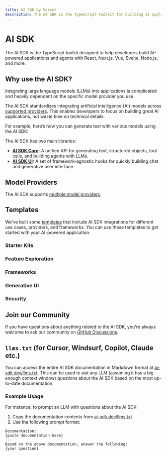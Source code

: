 ```yaml
---
title: AI SDK by Vercel
description: The AI SDK is the TypeScript toolkit for building AI applications and agents with React, Next.js, Vue, Svelte, Node.js, and more.
---
```


# AI SDK

The AI SDK is the TypeScript toolkit designed to help developers build AI-powered applications and agents with React, Next.js, Vue, Svelte, Node.js, and more.

## Why use the AI SDK?

Integrating large language models (LLMs) into applications is complicated and heavily dependent on the specific model provider you use.

The AI SDK standardizes integrating artificial intelligence (AI) models across [supported providers](/docs/foundations/providers-and-models). This enables developers to focus on building great AI applications, not waste time on technical details.

For example, here’s how you can generate text with various models using the AI SDK:

<PreviewSwitchProviders />

The AI SDK has two main libraries:

- **[AI SDK Core](/docs/ai-sdk-core):** A unified API for generating text, structured objects, tool calls, and building agents with LLMs.
- **[AI SDK UI](/docs/ai-sdk-ui):** A set of framework-agnostic hooks for quickly building chat and generative user interface.

## Model Providers

The AI SDK supports [multiple model providers](/providers).

<OfficialModelCards />

## Templates

We've built some [templates](https://vercel.com/templates?type=ai) that include AI SDK integrations for different use cases, providers, and frameworks. You can use these templates to get started with your AI-powered application.

### Starter Kits

<Templates type="starter-kits" />

### Feature Exploration

<Templates type="feature-exploration" />

### Frameworks

<Templates type="frameworks" />

### Generative UI

<Templates type="generative-ui" />

### Security

<Templates type="security" />

## Join our Community

If you have questions about anything related to the AI SDK, you're always welcome to ask our community on [GitHub Discussions](https://github.com/vercel/ai/discussions).

## `llms.txt` (for Cursor, Windsurf, Copilot, Claude etc.)

You can access the entire AI SDK documentation in Markdown format at [ai-sdk.dev/llms.txt](/llms.txt). This can be used to ask any LLM (assuming it has a big enough context window) questions about the AI SDK based on the most up-to-date documentation.

### Example Usage

For instance, to prompt an LLM with questions about the AI SDK:

1. Copy the documentation contents from [ai-sdk.dev/llms.txt](/llms.txt)
2. Use the following prompt format:

```prompt
Documentation:
{paste documentation here}
---
Based on the above documentation, answer the following:
{your question}
```
